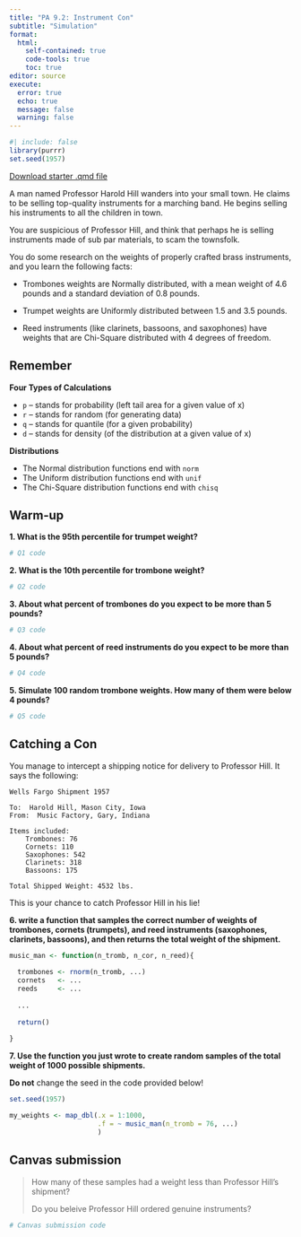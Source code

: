 ```yaml
---
title: "PA 9.2: Instrument Con"
subtitle: "Simulation"
format: 
  html:
    self-contained: true
    code-tools: true
    toc: true
editor: source
execute: 
  error: true
  echo: true
  message: false
  warning: false
---
```


```r
#| include: false
library(purrr)
set.seed(1957)
```

[Download starter .qmd file](PA9.2-instrument-con.qmd)

A man named Professor Harold Hill wanders into your small town. He claims to be selling top-quality instruments for a marching band. He begins selling his instruments to all the children in town.

You are suspicious of Professor Hill, and think that perhaps he is selling instruments made of sub par materials, to scam the townsfolk.

You do some research on the weights of properly crafted brass instruments, and you learn the following facts:

+ Trombones weights are Normally distributed, with a mean weight of 4.6 pounds and a standard deviation of 0.8 pounds.

+ Trumpet weights are Uniformly distributed between 1.5 and 3.5 pounds.

+ Reed instruments (like clarinets, bassoons, and saxophones) have weights that are Chi-Square distributed with 4 degrees of freedom.

::: callout-tip
# Remember

**Four Types of Calculations**

+ `p` -- stands for probability (left tail area for a given value of x)
+ `r` -- stands for random (for generating data)
+ `q` -- stands for quantile (for a given probability)
+ `d` -- stands for density (of the distribution at a given value of x)

**Distributions**

+ The Normal distribution functions end with `norm`
+ The Uniform distribution functions end with `unif`
+ The Chi-Square distribution functions end with `chisq`
:::

## Warm-up

**1. What is the 95th percentile for trumpet weight?**

```r
# Q1 code
```

**2. What is the 10th percentile for trombone weight?**

```r
# Q2 code
```

**3. About what percent of trombones do you expect to be more than 5 pounds?**

```r
# Q3 code
```

**4. About what percent of reed instruments do you expect to be more than 5 pounds?**

```r
# Q4 code
```

**5. Simulate 100 random trombone weights. How many of them were below 4 pounds?**

```r
# Q5 code
```

## Catching a Con

You manage to intercept a shipping notice for delivery to Professor Hill. It says the following:

    Wells Fargo Shipment 1957

    To:  Harold Hill, Mason City, Iowa
    From:  Music Factory, Gary, Indiana

    Items included:
        Trombones: 76
        Cornets: 110
        Saxophones: 542
        Clarinets: 318
        Bassoons: 175
        
    Total Shipped Weight: 4532 lbs.

This is your chance to catch Professor Hill in his lie!

**6. write a function that samples the correct number of weights of trombones, cornets (trumpets), and reed instruments (saxophones, clarinets, bassoons), and then returns the total weight of the shipment.**

```r
music_man <- function(n_tromb, n_cor, n_reed){
  
  trombones <- rnorm(n_tromb, ...)
  cornets   <- ...
  reeds     <- ...
  
  ...
  
  return()
  
}
```

**7. Use the function you just wrote to create random samples of the total weight of 1000 possible shipments.**

::: callout-caution
**Do not** change the seed in the code provided below!
:::


```r
set.seed(1957)

my_weights <- map_dbl(.x = 1:1000, 
                      .f = ~ music_man(n_tromb = 76, ...)
                      )
```

## Canvas submission

> How many of these samples had a weight less than Professor Hill's shipment? 
>
> Do you beleive Professor Hill ordered genuine instruments?

```r
# Canvas submission code
```
